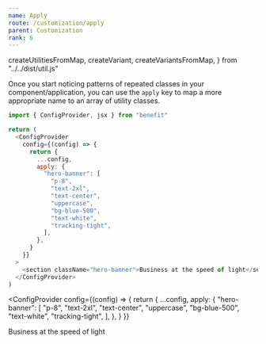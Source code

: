 ```yaml
---
name: Apply
route: /customization/apply
parent: Customization
rank: 6
---
```


  createUtilitiesFromMap,
  createVariant,
  createVariantsFromMap,
} from "../../dist/util.js"

Once you start noticing patterns of repeated classes in your component/application, you can use the `apply` key to map a more appropriate name to an array of utility classes.

```js
import { ConfigProvider, jsx } from "benefit"

return (
  <ConfigProvider
    config={(config) => {
      return {
        ...config,
        apply: {
          "hero-banner": [
            "p-8",
            "text-2xl",
            "text-center",
            "uppercase",
            "bg-blue-500",
            "text-white",
            "tracking-tight",
          ],
        },
      }
    }}
  >
    <section className="hero-banner">Business at the speed of light</section>
  </ConfigProvider>
)
```

<ConfigProvider
  config={(config) => {
    return {
      ...config,
      apply: {
        "hero-banner": [
          "p-8",
          "text-2xl",
          "text-center",
          "uppercase",
          "bg-blue-500",
          "text-white",
          "tracking-tight",
        ],
      },
    }
  }}
>
  <Box is="section" className="hero-banner">
    Business at the speed of light
  </Box>
</ConfigProvider>

